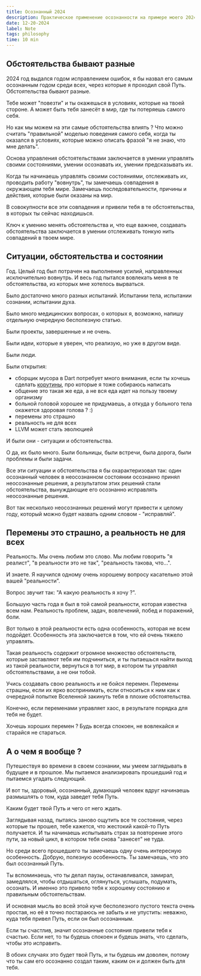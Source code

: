 ```yaml
---
title: Осознанный 2024
description: Практическое применение осознанности на примере моего 2024
date: 12-20-2024
label: Note
tags: philosophy
time: 10 min
---
```


## Обстоятельства бывают разные

2024 год выдался годом исправлением ошибок, я бы назвал его самым осознанным годом среди всех, через которые я проходил свой Путь. Обстоятельства бывают разные. 

Тебе может "повезти" и ты окажешься в условиях, которые на твоей стороне. А может быть тебя занесёт в мир, где ты потеряешь самого себя. 

Но как мы можем на эти самые обстоятельства влиять ? Что можно считать "правильной" моделью поведения самого себя, когда ты оказался в условиях, которые можно описать фразой "я не знаю, что мне делать".

Основа управления обстоятельствами заключается в умении управлять своими состояниями, умении осознавать их, умении предсказывать их. 

Когда ты начинаешь управлять своими состояниями, отслеживать их, проводить работу "вовнутрь", ты замечаешь совпадения в окружающем тебя мире. Замечаешь последовательности, причины и действия, которые были оказаны на мир. 

В совокупности все эти совпадения и привели тебя в те обстоятельства, в которых ты сейчас находишься. 

Ключ к умению менять обстоятельства и, что еще важнее, создавать обстоятельства заключается в умении отслеживать тонкую нить совпадений в твоем мире.

## Ситуации, обстоятельства и состоянии

Год. Целый год был потрачен на выполнение усилий, направленных исключительно вовнутрь. И весь год пытался вовлекать меня в те обстоятельства, из которых мне хотелось вырваться. 

Было достаточно много разных испытаний. Испытании тела, испытании сознании, испытании духа. 

Было много медицинских вопросах, о которых я, возможно, напишу отдельную очередную бесполезную статью.

Были проекты, завершенные и не очень. 

Были идеи, которые я уверен, что реализую, но уже в другом виде. 

Были люди.

Были открытия: 
* сборщик мусора в Dart потребует много внимания, если ты хочешь сделать [корутины](https://github.com/antonbashir/dart/pull/2), про которые я тоже собираюсь написать
* общение это такая же еда, а не вся еда идет на пользу твоему организму
* больной головой хорошее не придумаешь, а откуда у больного тела окажется здоровая голова ? :)
* перемены это страшно
* реальность не для всех
* LLVM может стать эволюцией


И были они - ситуации и обстоятельства.

О да, их было много. Были больницы, были встречи, была дорога, были проблемы и были задачи.

Все эти ситуации и обстоятельства я бы охарактеризовал так: один осознанный человек в неосознанном состоянии осознанно принял неосознанные решения, а результатом этих решений стали обстоятельства, вынуждающие его осознанно исправлять неосознанные решения.

Вот так несколько неосознанных решений могут привести к целому году, который можно будет назвать одним словом - "исправляй".

## Перемены это страшно, а реальность не для всех

Реальность. Мы очень любим это слово. Мы любим говорить "я реалист", "в реальности это не так", "реальность такова, что...".

И знаете. Я научился одному очень хорошему вопросу касательно этой вашей "реальности".

Вопрос звучит так: "А какую реальность я хочу ?".

Большую часть года я был в той самой реальности, которая известна всем нам. Реальность проблем, задач, вовлечений, побед и поражений, боли.

Вот только в этой реальности есть одна особенность, которая не всем подойдет. Особенность эта заключается в том, что ей очень тяжело управлять.

Такая реальность содержит огромное множество обстоятельств, которые заставляют тебя им подчиниться, и ты пытаешься найти выход из такой реальности, вернуться в тот мир, в котором ты управлял обстоятельствами, а не они тобой.

Учись создавать свою реальность и не бойся перемен. Перемены страшны, если их ярко воспринимать, если относиться к ним как к очередной попытке Вселенной закинуть тебя в плохие обстоятельства.

Конечно, если переменами управляет хаос, в результате порядка для тебя не будет.

Хочешь хороших перемен ? Будь всегда спокоен, не вовлекайся и старайся не стараться.

## А о чем я вообще ?

Путешествуя во времени в своем сознании, мы умеем заглядывать в будущее и в прошлое. Мы пытаемся анализировать прошедший год и пытаемся угадать следующий. 

И вот ты, здоровый, осознанный, думающий человек вдруг начинаешь размышлять о том, куда заведет тебя Путь. 

Каким будет твой Путь и чего от него ждать. 

Заглядывая назад, пытаясь заново ощутить все те состояния, через которые ты прошел, тебе кажется, что жестокий какой-то Путь получается. И ты начинаешь испытывать страх за повторение этого пути, за новый цикл, в котором тебя снова "занесет" не туда.

Но среди всего прошедшего ты замечаешь одну очень интересную особенность. Добрую, полезную особенность. Ты замечаешь, что это был осознанный Путь. 

Ты вспоминаешь, что ты делал паузы, останавливался, замирал, замедлялся, чтобы отдышаться, оглянуться, услышать, подумать, осознать. И именно это привело тебя к хорошему состоянию и правильным обстоятельствам. 

И основная мысль во всей этой куче бесполезного пустого текста очень простая, но её я точно постараюсь не забыть и не упустить: неважно, куда тебя привел Путь, если он был осознанным.

Если ты счастлив, значит осознанные состояния привели тебя к счастью. Если нет, то ты будешь спокоен и будешь знать, что сделать, чтобы это исправить.

В обоих случаях это будет твой Путь, и ты будешь им доволен, потому что ты сам его осознанно создал таким, каким он и должен быть для тебя.